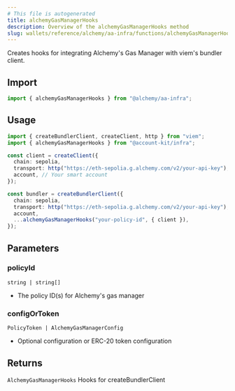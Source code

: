 ```yaml
---
# This file is autogenerated
title: alchemyGasManagerHooks
description: Overview of the alchemyGasManagerHooks method
slug: wallets/reference/alchemy/aa-infra/functions/alchemyGasManagerHooks
---
```


Creates hooks for integrating Alchemy's Gas Manager with viem's bundler client.

## Import

```ts
import { alchemyGasManagerHooks } from "@alchemy/aa-infra";
```

## Usage

```ts
import { createBundlerClient, createClient, http } from "viem";
import { alchemyGasManagerHooks } from "@account-kit/infra";

const client = createClient({
  chain: sepolia,
  transport: http("https://eth-sepolia.g.alchemy.com/v2/your-api-key"),
  account, // Your smart account
});

const bundler = createBundlerClient({
  chain: sepolia,
  transport: http("https://eth-sepolia.g.alchemy.com/v2/your-api-key"),
  account,
  ...alchemyGasManagerHooks("your-policy-id", { client }),
});
```

## Parameters

### policyId

`string | string[]`

- The policy ID(s) for Alchemy's gas manager

### configOrToken

`PolicyToken | AlchemyGasManagerConfig`

- Optional configuration or ERC-20 token configuration

## Returns

`AlchemyGasManagerHooks`
Hooks for createBundlerClient
